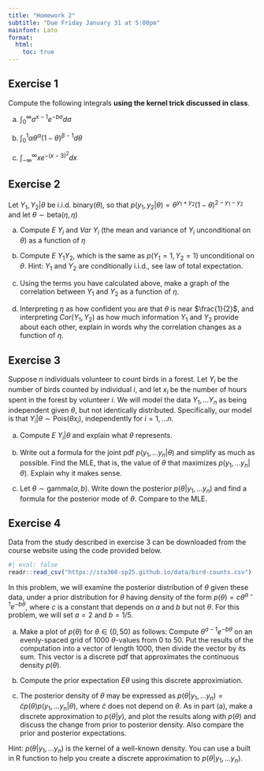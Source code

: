 ```yaml
---
title: "Homework 2"
subtitle: "Due Friday January 31 at 5:00pm"
mainfont: Lato
format: 
  html:
    toc: true
---
```



## Exercise 1

Compute the following integrals **using the kernel trick discussed in class**.

a. $\int_{0}^{\infty} \sigma^{x-1} e^{-b \sigma} d\sigma$

b. $\int_{0}^1 \alpha \theta^{\alpha} (1 - \theta)^{\beta - 1} d\theta$

c. $\int_{-\infty}^\infty x e^{-(x-3)^2} dx$


## Exercise 2

Let $Y_1, Y_2 | \theta$ be i.i.d. binary($\theta$), so that $p(y_1, y_2 | \theta) = \theta ^{y_1 + y_2} (1- \theta) ^{2 - y_1 - y_2}$ and let $\theta \sim \text{beta}(\eta, \eta)$

a. Compute $E~Y_i$ and $Var~Y_i$ (the mean and variance of $Y_i$ unconditional on $\theta$) as a function of $\eta$

b. Compute $E~Y_1 Y_2$, which is the same as $p(Y_1 = 1, Y_2 = 1)$ unconditional on $\theta$. Hint: $Y_1$ and $Y_2$ are conditionally i.i.d., see law of total expectation.

c. Using the terms you have calculated above, make a graph of the correlation between $Y_1$ and $Y_2$ as a function of $\eta$.

d. Interpreting $\eta$ as how confident you are that $\theta$ is near $\frac{1}{2}$, and interpreting $Cor(Y_1, Y_2)$ as how much information $Y_1$ and $Y_2$ provide about each other, explain in words why the correlation changes as a function of $\eta$.

## Exercise 3

Suppose $n$ individuals volunteer to count birds in a forest. Let $Y_i$ be the number of birds counted by individual $i$, and let $x_i$ be the number of hours spent in the forest by volunteer $i$. We will model the data $Y_1, \ldots Y_n$ as being independent given $\theta$, but not identically distributed. Specifically, our model is that $Y_i | \theta \sim \text{Pois}(\theta x_i)$, independently for $i = 1, \ldots n$.

a. Compute $E~Y_i | \theta$ and explain what $\theta$ represents.

b. Write out a formula for the joint pdf $p(y_1, \ldots y_n |\theta)$ and simplify as much as possible. Find the MLE, that is, the value of $\theta$ that maximizes $p(y_1, \ldots y_n | \theta)$. Explain why it makes sense.

c. Let $\theta \sim \text{gamma}(a, b)$. Write down the posterior $p(\theta | y_1,\ldots y_n)$ and find a formula for the posterior mode of $\theta$. Compare to the MLE.

## Exercise 4

Data from the study described in exercise 3 can be downloaded from the course website using the code provided below.

```r
#| eval: false
readr::read_csv("https://sta360-sp25.github.io/data/bird-counts.csv")
```


In this problem, we will examine the posterior distribution of $\theta$ given these data, under a prior distribution for $\theta$ having density of the form $p(\theta) = c \theta^{a-1} e^{-b\theta}$, where $c$ is a constant that depends on $a$ and $b$ but not $\theta$. For this problem, we will set $a = 2$ and $b = 1/5$. 

a. Make a plot of $p(\theta)$ for $\theta \in (0, 50)$ as follows: Compute $\theta^{a -1} e^{-b\theta}$ on an evenly-spaced grid of 1000 $\theta$-values from 0 to 50. Put the results of the computation into a vector of length 1000, then divide the vector by its sum. This vector is a discrete pdf that approximates the continuous density $p(\theta)$.

b. Compute the prior expectation $E \theta$ using this discrete approximiation. 

c. The posterior density of $\theta$ may be expressed as $p(\theta | y_1, \ldots y_n) = \tilde{c} p(\theta) p(y_1, \ldots y_n | \theta)$, where $\tilde{c}$ does not depend on $\theta$. As in part (a), make a discrete approximation to $p(\theta | y)$, and plot the results along with $p(\theta)$ and discuss the change from prior to posterior density. Also compare the prior and posterior expectations.

Hint: $p(\theta | y_1,\ldots y_n)$ is the kernel of a well-known density. You can use a built in R function to help you create a discrete approximation to $p(\theta | y_1,\ldots y_n)$.

<!-- ## Exercise 4 -->

<!-- Let $\theta_1$ be the prevalence of a rare allele among people with Alzheimer's disease, and let $\theta_2$ be the prevalence among people without the disease. To estimate $\theta_1$ and $\theta_2$, a sample of $n_1 = 19$ Alzheimer's patients and $n_2 = 176$ control subjects are genotyped for the presence of the allele. Let $Y_1$ and $Y_2$ be the number of people in the two samples who have the allele. We will model $Y_1$ and $Y_2$ as independent with $Y_1 | \theta_1 \sim \text{binomial}(n_1, \theta_1)$ and $Y_2 | \theta_2 \sim \text{binomial}(n_2, \theta_2)$. Prior studies suggest that $\theta_2 \sim \text{beta}(2, 30)$ is a reasonable prior distribution for $\theta_2$. For now, we will use the same prior distribution for $\theta_1$. The study is performed and the data are that $Y_1 = 1$ and $Y_2 = 16$.  -->

<!-- a. State the posterior distributions of $\theta_1$ and $\theta_2$. Plot the posterior densities together on a single graph with the prior density, and compare all three curves with words. -->

<!-- b. Compute the posterior mean and a 95% posterior interval for each of $\theta_1$ and $\theta_2$. -->

<!-- c. With a picture, with words, or mathematically, try to describe different kind of joint prior distribution for $\theta_1$ and $\theta_2$ that represents the $\theta_1$ and $\theta_2$ are close to each other, but highly uncertain. -->